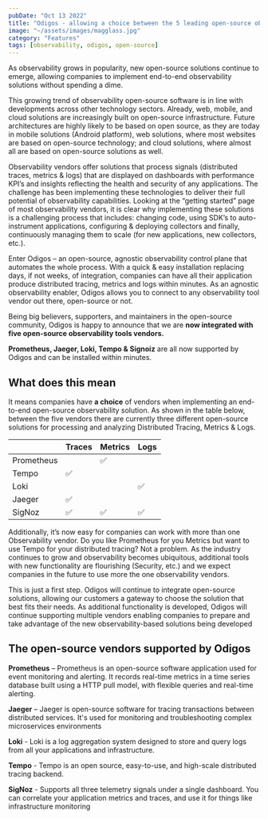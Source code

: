 ```yaml
---
pubDate: "Oct 13 2022"
title: "Odigos - allowing a choice between the 5 leading open-source observability backends"
image: "~/assets/images/magglass.jpg"
category: "Features"
tags: [observability, odigos, open-source]
---
```


As observability grows in popularity, new open-source solutions continue to emerge, allowing companies to implement end-to-end observability solutions without spending a dime.

This growing trend of observability open-source software is in line with developments across other technology sectors. Already, web, mobile, and cloud solutions are increasingly built on open-source infrastructure. Future architectures are highly likely to be based on open source, as they are today in mobile solutions (Android platform), web solutions, where most websites are based on open-source technology; and cloud solutions, where almost all are based on open-source solutions as well.

Observability vendors offer solutions that process signals (distributed traces, metrics & logs) that are displayed on dashboards with performance KPI’s and insights reflecting the health and security of any applications. The challenge has been implementing these technologies to deliver their full potential of observability capabilities. Looking at the “getting started” page of most observability vendors, it is clear why implementing these solutions is a challenging process that includes: changing code, using SDK’s to auto-instrument applications, configuring & deploying collectors and finally, continuously managing them to scale (for new applications, new collectors, etc.).

Enter Odigos – an open-source, agnostic observability control plane that automates the whole process. With a quick & easy installation replacing days, if not weeks, of integration, companies can have all their application produce distributed tracing, metrics and logs within minutes. As an agnostic observability enabler, Odigos allows you to connect to any observability tool vendor out there, open-source or not.

Being big believers, supporters, and maintainers in the open-source community, Odigos is happy to announce that we are **now integrated with five open-source observability tools vendors.**

**Prometheus, Jaeger, Loki, Tempo & Signoiz** are all now supported by Odigos and can be installed within minutes.

## What does this mean

It means companies have **a choice** of vendors when implementing an end-to-end open-source observability solution. As shown in the table below, between the five vendors there are currently three different open-source solutions for processing and analyzing Distributed Tracing, Metrics & Logs.

|            | Traces | Metrics | Logs |
| ---------- | ------ | ------- | ---- |
| Prometheus |        | ✅      |      |
| Tempo      | ✅     |         |      |
| Loki       |        |         | ✅   |
| Jaeger     | ✅     |         |      |
| SigNoz     | ✅     | ✅      | ✅   |

Additionally, it’s now easy for companies can work with more than one Observability vendor. Do you like Prometheus for you Metrics but want to use Tempo for your distributed tracing? Not a problem. As the industry continues to grow and observability becomes ubiquitous, additional tools with new functionality are flourishing (Security, etc.) and we expect companies in the future to use more the one observability vendors.

This is just a first step. Odigos will continue to integrate open-source solutions, allowing our customers a gateway to choose the solution that best fits their needs. As additional functionality is developed, Odigos will continue supporting multiple vendors enabling companies to prepare and take advantage of the new observability-based solutions being developed

## The open-source vendors supported by Odigos

**Prometheus** – Prometheus is an open-source software application used for event monitoring and alerting. It records real-time metrics in a time series database built using a HTTP pull model, with flexible queries and real-time alerting.

**Jaeger** – Jaeger is open-source software for tracing transactions between distributed services. It's used for monitoring and troubleshooting complex microservices environments

**Loki** - Loki is a log aggregation system designed to store and query logs from all your applications and infrastructure.

**Tempo** - Tempo is an open source, easy-to-use, and high-scale distributed tracing backend.

**SigNoz** - Supports all three telemetry signals under a single dashboard. You can correlate your application metrics and traces, and use it for things like infrastructure monitoring